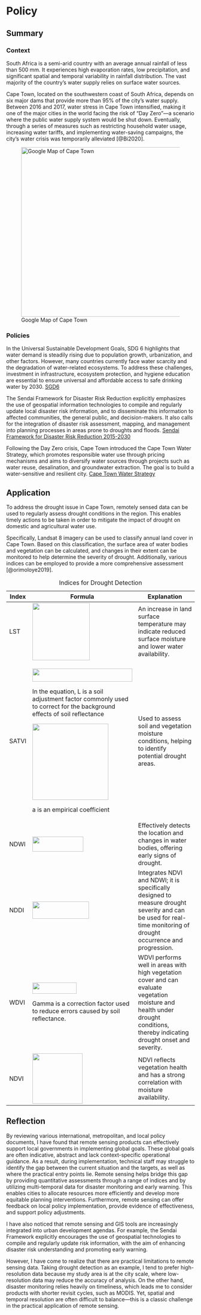 # Policy

## Summary

### Context

South Africa is a semi-arid country with an average annual rainfall of less than 500 mm. It experiences high evaporation rates, low precipitation, and significant spatial and temporal variability in rainfall distribution. The vast majority of the country’s water supply relies on surface water sources.

Cape Town, located on the southwestern coast of South Africa, depends on six major dams that provide more than 95% of the city’s water supply. Between 2016 and 2017, water stress in Cape Town intensified, making it one of the major cities in the world facing the risk of "Day Zero"—a scenario where the public water supply system would be shut down. Eventually, through a series of measures such as restricting household water usage, increasing water tariffs, and implementing water-saving campaigns, the city’s water crisis was temporarily alleviated [@Bi2020].

![Google Map of Cape Town](image/cape_town.png){fig-align="left" width="452"}

### Policies

In the Universal Sustainable Development Goals, SDG 6 highlights that water demand is steadily rising due to population growth, urbanization, and other factors. However, many countries currently face water scarcity and the degradation of water-related ecosystems. To address these challenges, investment in infrastructure, ecosystem protection, and hygiene education are essential to ensure universal and affordable access to safe drinking water by 2030. [SGD6](https://www.un.org/sustainabledevelopment/water-and-sanitation/)

The Sendai Framework for Disaster Risk Reduction explicitly emphasizes the use of geospatial information technologies to compile and regularly update local disaster risk information, and to disseminate this information to affected communities, the general public, and decision-makers. It also calls for the integration of disaster risk assessment, mapping, and management into planning processes in areas prone to droughts and floods. [Sendai Framework for Disaster Risk Reduction 2015-2030](https://www.undrr.org/publication/sendai-framework-disaster-risk-reduction-2015-2030)

Following the Day Zero crisis, Cape Town introduced the Cape Town Water Strategy, which promotes responsible water use through pricing mechanisms and aims to diversify water sources through projects such as water reuse, desalination, and groundwater extraction. The goal is to build a water-sensitive and resilient city. [Cape Town Water Strategy](https://www.capetown.gov.za/general/cape-town-water-strategy)

## Application

To address the drought issue in Cape Town, remotely sensed data can be used to regularly assess drought conditions in the region. This enables timely actions to be taken in order to mitigate the impact of drought on domestic and agricultural water use.

Specifically, Landsat 8 imagery can be used to classify annual land cover in Cape Town. Based on this classification, the surface area of water bodies and vegetation can be calculated, and changes in their extent can be monitored to help determine the severity of drought. Additionally, various indices can be employed to provide a more comprehensive assessment [@orimoloye2019].

+-------------+------------------------------------------------------------------------------------------------------------------------+---------------------------------------------------------------------------------+
| Index       | Formula                                                                                                                | Explanation                                                                     |
+=============+========================================================================================================================+=================================================================================+
| LST         | ![](image/wk4/LST.png){width="153"}                                                                                    | An increase in land surface                                                     |
|             |                                                                                                                        | temperature may indicate reduced surface moisture and lower water availability. |
+-------------+------------------------------------------------------------------------------------------------------------------------+---------------------------------------------------------------------------------+
| SATVI       | ![](image/wk4/SATVI.png){width="267" height="35"}                                                                      | Used to assess soil and                                                         |
|             |                                                                                                                        | vegetation moisture conditions, helping to identify potential drought areas.    |
|             | In the equation, L is a soil adjustment factor commonly used to correct for the background effects of soil reflectance |                                                                                 |
|             |                                                                                                                        |                                                                                 |
|             | ![](image/wk4/L.png){width="203"}                                                                                      |                                                                                 |
|             |                                                                                                                        |                                                                                 |
|             | a is an empirical coefficient                                                                                          |                                                                                 |
+-------------+------------------------------------------------------------------------------------------------------------------------+---------------------------------------------------------------------------------+
| NDWI        | ![](image/wk4/NDWI.png){width="136" height="40"}                                                                       | Effectively detects the                                                         |
|             |                                                                                                                        | location and changes in water bodies, offering early signs of drought.          |
+-------------+------------------------------------------------------------------------------------------------------------------------+---------------------------------------------------------------------------------+
| NDDI        | ![](image/wk4/NDDI.png){width="151" height="46"}                                                                       | Integrates NDVI and NDWI;                                                       |
|             |                                                                                                                        | it is specifically designed to measure drought severity and can be used for     |
|             |                                                                                                                        | real-time monitoring of drought occurrence and progression.                     |
+-------------+------------------------------------------------------------------------------------------------------------------------+---------------------------------------------------------------------------------+
| WDVI        | ![](image/wk4/WDVI.png){width="118" height="30"}                                                                       | WDVI performs well in areas                                                     |
|             |                                                                                                                        | with high vegetation cover and can evaluate vegetation moisture and health      |
|             | Gamma is a correction                                                                                                  | under drought conditions, thereby indicating drought onset and severity.        |
|             | factor used to reduce errors caused by soil reflectance.                                                               |                                                                                 |
+-------------+------------------------------------------------------------------------------------------------------------------------+---------------------------------------------------------------------------------+
| NDVI        | ![](image/wk4/NDVI.png){width="134"}                                                                                   | NDVI reflects vegetation                                                        |
|             |                                                                                                                        | health and has a strong correlation with moisture availability.                 |
+-------------+------------------------------------------------------------------------------------------------------------------------+---------------------------------------------------------------------------------+

: Indices for Drought Detection

## Reflection

By reviewing various international, metropolitan, and local policy documents, I have found that remote sensing products can effectively support local governments in implementing global goals. These global goals are often indicative, abstract and lack context-specific operational guidance. As a result, during implementation, technical staff may struggle to identify the gap between the current situation and the targets, as well as where the practical entry points lie. Remote sensing helps bridge this gap by providing quantitative assessments through a range of indices and by utilizing multi-temporal data for disaster monitoring and early warning. This enables cities to allocate resources more efficiently and develop more equitable planning interventions. Furthermore, remote sensing can offer feedback on local policy implementation, provide evidence of effectiveness, and support policy adjustments.

I have also noticed that remote sensing and GIS tools are increasingly integrated into urban development agendas. For example, the Sendai Framework explicitly encourages the use of geospatial technologies to compile and regularly update risk information, with the aim of enhancing disaster risk understanding and promoting early warning.

However, I have come to realize that there are practical limitations to remote sensing data. Taking drought detection as an example, I tend to prefer high-resolution data because my study area is at the city scale, where low-resolution data may reduce the accuracy of analysis. On the other hand, disaster monitoring relies heavily on timeliness, which leads me to consider products with shorter revisit cycles, such as MODIS. Yet, spatial and temporal resolution are often difficult to balance—this is a classic challenge in the practical application of remote sensing.
